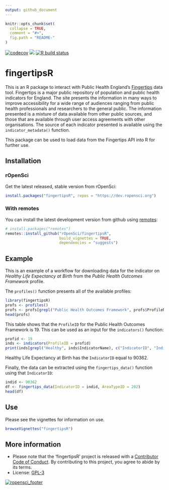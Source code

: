 ```yaml
---
output: github_document
---
```


<!-- README.md is generated from README.Rmd. Please edit that file -->

```r
knitr::opts_chunk$set(
  collapse = TRUE,
  comment = "#>",
  fig.path = "README-"
)
```

[![codecov](https://codecov.io/gh/ropensci/fingertipsR/branch/master/graph/badge.svg?token=MpVheRqaRo)](https://codecov.io/gh/ropensci/fingertipsR)
[![](https://badges.ropensci.org/168_status.svg)](https://github.com/ropensci/software-review/issues/168)
[![R build status](https://github.com/ropensci/fingertipsR/workflows/R-CMD-check/badge.svg)](https://github.com/ropensci/fingertipsR/actions)

# fingertipsR

This is an R package to interact with Public Health England's [Fingertips](http://fingertips.phe.org.uk/) data tool. Fingertips is a major public repository of population and public health indicators for England. The site presents the information in many ways to improve accessibility for a wide range of audiences ranging from public health professionals and researchers to the general public. The information presented is a mixture of data available from other public sources, and those that are available through user access agreements with other organisations. The source of each indicator presented is available using the `indicator_metadata()` function.

This package can be used to load data from the Fingertips API into R for further use. 

## Installation

### rOpenSci

Get the latest released, stable version from rOpenSci:

```r
install.packages("fingertipsR", repos = "https://dev.ropensci.org")
```

### With remotes

You can install the latest development version from github using [remotes](https://github.com/r-lib/remotes):

```r
# install.packages("remotes")
remotes::install_github("rOpenSci/fingertipsR",
                        build_vignettes = TRUE,
                        dependencies = "suggests")
```


## Example

This is an example of a workflow for downloading data for the indicator on *Healthy Life Expectancy at Birth* from the *Public Health Outcomes Framework* profile.

The `profiles()` function presents all of the available profiles:

```r
library(fingertipsR)
profs <- profiles()
profs <- profs[grepl("Public Health Outcomes Framework", profs$ProfileName),]
head(profs)
```

This table shows that the `ProfileID` for the Public Health Outcomes Framework is 19. This can be used as an input for the `indicators()` function:

```r
profid <- 19
inds <- indicators(ProfileID = profid)
print(inds[grepl("Healthy", inds$IndicatorName), c("IndicatorID", "IndicatorName")])
```

Healthy Life Expectancy at Birth has the `IndicatorID` equal to 90362.

Finally, the data can be extracted using the `fingertips_data()` function using that `IndicatorID`:

```r
indid <- 90362
df <- fingertips_data(IndicatorID = indid, AreaTypeID = 202)
head(df)
```

## Use

Please see the vignettes for information on use.

```r
browseVignettes("fingertipsR")
```

## More information

* Please note that the 'fingertipsR' project is released with a
[Contributor Code of Conduct](https://github.com/ropensci/fingertipsR/blob/master/CODE_OF_CONDUCT.md).
By contributing to this project, you agree to abide by its terms.
* License: [GPL-3](https://opensource.org/licenses/GPL-3.0)

[![ropensci\_footer](https://ropensci.org/public_images/ropensci_footer.png)](https://ropensci.org)
